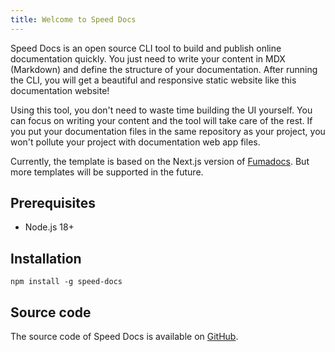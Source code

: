```yaml
---
title: Welcome to Speed Docs
---
```


Speed Docs is an open source CLI tool to build and publish online documentation quickly. You just need to write your content in MDX (Markdown) and define the structure of your documentation. After running the CLI, you will get a beautiful and responsive static website like this documentation website!

Using this tool, you don't need to waste time building the UI yourself. You can focus on writing your content and the tool will take care of the rest. If you put your documentation files in the same repository as your project, you won't pollute your project with documentation web app files.

Currently, the template is based on the Next.js version of [Fumadocs](https://fumadocs.dev). But more templates will be supported in the future.

## Prerequisites

- Node.js 18+

## Installation

```package-install
npm install -g speed-docs
```

## Source code

The source code of Speed Docs is available on [GitHub](https://github.com/nicnocquee/speed-docs).
